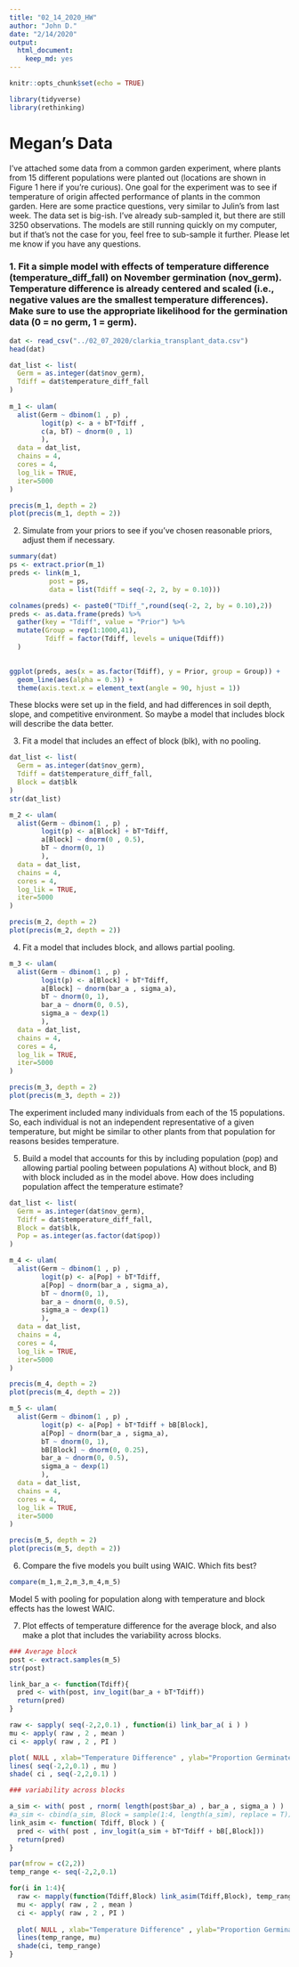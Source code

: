 ```yaml
---
title: "02_14_2020_HW"
author: "John D."
date: "2/14/2020"
output: 
  html_document: 
    keep_md: yes
---
```


```r
knitr::opts_chunk$set(echo = TRUE)
```

```r
library(tidyverse)
library(rethinking)
```

# Megan's Data

I've attached some data from a common garden experiment, where plants from 15 different populations were planted out (locations are shown in Figure 1 here if you're curious). One goal for the experiment was to see if temperature of origin affected performance of plants in the common garden. Here are some practice questions, very similar to Julin's from last week. The data set is big-ish. I've already sub-sampled it, but there are still 3250 observations. The models are still running quickly on my computer, but if that's not the case for you, feel free to sub-sample it further. Please let me know if you have any questions.

### 1. Fit a simple model with effects of temperature difference (temperature_diff_fall) on November germination (nov_germ). Temperature difference is already centered and scaled (i.e., negative values are the smallest temperature differences). Make sure to use the appropriate likelihood for the germination data (0 = no germ, 1  = germ).

```r
dat <- read_csv("../02_07_2020/clarkia_transplant_data.csv")
head(dat)

dat_list <- list(
  Germ = as.integer(dat$nov_germ),
  Tdiff = dat$temperature_diff_fall
)
  
m_1 <- ulam(
  alist(Germ ~ dbinom(1 , p) ,
        logit(p) <- a + bT*Tdiff ,
        c(a, bT) ~ dnorm(0 , 1)
        ),
  data = dat_list,
  chains = 4,
  cores = 4,
  log_lik = TRUE,
  iter=5000
)

precis(m_1, depth = 2)
plot(precis(m_1, depth = 2))
```


2. Simulate from your priors to see if you've chosen reasonable priors, adjust them if necessary.

```r
summary(dat)
ps <- extract.prior(m_1)
preds <- link(m_1,
          post = ps,
          data = list(Tdiff = seq(-2, 2, by = 0.10)))

colnames(preds) <- paste0("TDiff_",round(seq(-2, 2, by = 0.10),2))
preds <- as.data.frame(preds) %>%
  gather(key = "Tdiff", value = "Prior") %>%
  mutate(Group = rep(1:1000,41),
         Tdiff = factor(Tdiff, levels = unique(Tdiff))
  )
         

ggplot(preds, aes(x = as.factor(Tdiff), y = Prior, group = Group)) + 
  geom_line(aes(alpha = 0.3)) +
  theme(axis.text.x = element_text(angle = 90, hjust = 1))
```


These blocks were set up in the field, and had differences in soil depth, slope, and competitive environment. So maybe a model that includes block will describe the data better.

3. Fit a model that includes an effect of block (blk), with no pooling.

```r
dat_list <- list(
  Germ = as.integer(dat$nov_germ),
  Tdiff = dat$temperature_diff_fall,
  Block = dat$blk
)
str(dat_list)

m_2 <- ulam(
  alist(Germ ~ dbinom(1 , p) ,
        logit(p) <- a[Block] + bT*Tdiff,
        a[Block] ~ dnorm(0 , 0.5),
        bT ~ dnorm(0, 1)
        ),
  data = dat_list,
  chains = 4,
  cores = 4,
  log_lik = TRUE,
  iter=5000
)

precis(m_2, depth = 2)
plot(precis(m_2, depth = 2))
```


4. Fit a model that includes block, and allows partial pooling.

```r
m_3 <- ulam(
  alist(Germ ~ dbinom(1 , p) ,
        logit(p) <- a[Block] + bT*Tdiff,
        a[Block] ~ dnorm(bar_a , sigma_a),
        bT ~ dnorm(0, 1),
        bar_a ~ dnorm(0, 0.5),
        sigma_a ~ dexp(1)
        ),
  data = dat_list,
  chains = 4,
  cores = 4,
  log_lik = TRUE,
  iter=5000
)

precis(m_3, depth = 2)
plot(precis(m_3, depth = 2))
```


The experiment included many individuals from each of the 15 populations. So, each individual is not an independent representative of a given temperature, but might be similar to other plants from that population for reasons besides temperature.

5. Build a model that accounts for this by including population (pop) and allowing partial pooling between populations A) without block, and B) with block included as in the model above. How does including population affect the temperature estimate?

```r
dat_list <- list(
  Germ = as.integer(dat$nov_germ),
  Tdiff = dat$temperature_diff_fall,
  Block = dat$blk,
  Pop = as.integer(as.factor(dat$pop))
)

m_4 <- ulam(
  alist(Germ ~ dbinom(1 , p) ,
        logit(p) <- a[Pop] + bT*Tdiff,
        a[Pop] ~ dnorm(bar_a , sigma_a),
        bT ~ dnorm(0, 1),
        bar_a ~ dnorm(0, 0.5),
        sigma_a ~ dexp(1)
        ),
  data = dat_list,
  chains = 4,
  cores = 4,
  log_lik = TRUE,
  iter=5000
)

precis(m_4, depth = 2)
plot(precis(m_4, depth = 2))

m_5 <- ulam(
  alist(Germ ~ dbinom(1 , p) ,
        logit(p) <- a[Pop] + bT*Tdiff + bB[Block],
        a[Pop] ~ dnorm(bar_a , sigma_a),
        bT ~ dnorm(0, 1),
        bB[Block] ~ dnorm(0, 0.25),
        bar_a ~ dnorm(0, 0.5),
        sigma_a ~ dexp(1)
        ),
  data = dat_list,
  chains = 4,
  cores = 4,
  log_lik = TRUE,
  iter=5000
)

precis(m_5, depth = 2)
plot(precis(m_5, depth = 2))
```


6. Compare the five models you built using WAIC. Which fits best?

```r
compare(m_1,m_2,m_3,m_4,m_5)
```

Model 5 with pooling for population along with temperature and block effects has the lowest WAIC.

7. Plot effects of temperature difference for the average block, and also make a plot that includes the variability across blocks.

```r
### Average block
post <- extract.samples(m_5)
str(post)

link_bar_a <- function(Tdiff){
  pred <- with(post, inv_logit(bar_a + bT*Tdiff))
  return(pred)
}

raw <- sapply( seq(-2,2,0.1) , function(i) link_bar_a( i ) )
mu <- apply( raw , 2 , mean )
ci <- apply( raw , 2 , PI )

plot( NULL , xlab="Temperature Difference" , ylab="Proportion Germinated", ylim=c(0,1), xlim=c(-2,2) )
lines( seq(-2,2,0.1) , mu )
shade( ci , seq(-2,2,0.1) )

### variability across blocks

a_sim <- with( post , rnorm( length(post$bar_a) , bar_a , sigma_a ) )
#a_sim <- cbind(a_sim, Block = sample(1:4, length(a_sim), replace = T))
link_asim <- function( Tdiff, Block ) {
  pred <- with( post , inv_logit(a_sim + bT*Tdiff + bB[,Block]))
  return(pred)
}

par(mfrow = c(2,2))
temp_range <- seq(-2,2,0.1)

for(i in 1:4){
  raw <- mapply(function(Tdiff,Block) link_asim(Tdiff,Block), temp_range, i)
  mu <- apply( raw , 2 , mean )
  ci <- apply( raw , 2 , PI )
  
  plot( NULL , xlab="Temperature Difference" , ylab="Proportion Germinated", ylim=c(0,1), xlim=c(-2,2), main = paste("Block: ",i))
  lines(temp_range, mu)
  shade(ci, temp_range)
}
```
